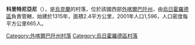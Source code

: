{{coord|48|33|21|N|22|17|55|E|scale:100000|display=title}}

'''科里特尼亞尼'''（{{lang-uk|Коритняни}}），是[[烏克蘭|烏克蘭]]的村落，位於該國西部[[外喀爾巴阡州|外喀爾巴阡州]]，由[[烏日霍羅德區|烏日霍羅德區]]負責管轄，始建於1315年，面積2.4平方公里，2001年人口1,596，人口密度每平方公里665人。

{{DEFAULTSORT:Коритняни}}

[[Category:外喀爾巴阡州村落|Category:外喀爾巴阡州村落]]
[[Category:烏日霍羅德區村落|Category:烏日霍羅德區村落]]


{{Zakarpattia-geo-stub}}